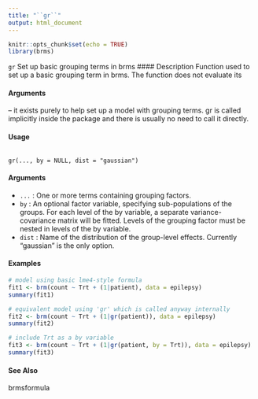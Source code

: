 ```yaml
---
title: "``gr``"
output: html_document
---
```


```r
knitr::opts_chunk$set(echo = TRUE)
library(brms)
```

`` gr``  Set up basic grouping terms in brms
#### Description 
Function used to set up a basic grouping term in brms. The function does not evaluate its </code></pre>
#### Arguments

– it exists purely to help set up a model with grouping terms. gr is called implicitly inside the package and there is usually no need to call it directly.

#### Usage
<pre><code>
gr(..., by = NULL, dist = "gaussian")
</code></pre>

#### Arguments
* `` ...`` : One or more terms containing grouping factors.
* `` by`` : An optional factor variable, specifying sub-populations of the groups. For each level of the by variable, a separate variance-covariance matrix will be fitted. Levels of the grouping factor must be nested in levels of the by variable.
* `` dist`` : Name of the distribution of the group-level effects. Currently "gaussian" is the only option.



#### Examples 
```r
# model using basic lme4-style formula
fit1 <- brm(count ~ Trt + (1|patient), data = epilepsy)
summary(fit1)
```

```r
# equivalent model using 'gr' which is called anyway internally
fit2 <- brm(count ~ Trt + (1|gr(patient)), data = epilepsy)
summary(fit2)
```

```r
# include Trt as a by variable
fit3 <- brm(count ~ Trt + (1|gr(patient, by = Trt)), data = epilepsy)
summary(fit3)

```
#### See Also
brmsformula
